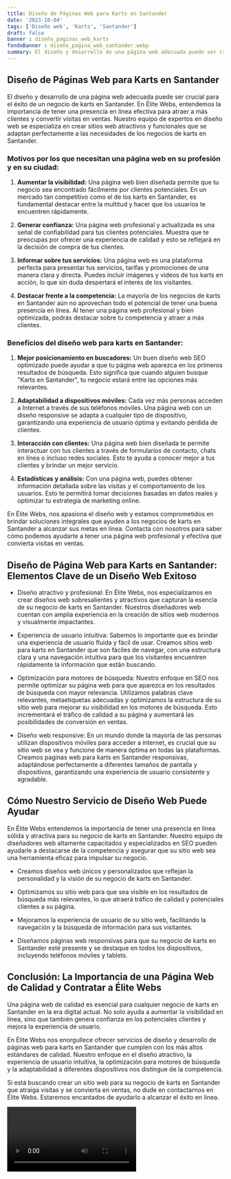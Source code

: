 ```yaml
---
title: Diseño de Páginas Web para Karts en Santander
date: '2023-10-04'
tags: ['Diseño web', 'Karts', 'Santander']
draft: false
banner : diseño_paginas_web_karts
fondoBanner : diseño_pagina_web_santander.webp
summary: El diseño y desarrollo de una página web adecuada puede ser crucial para el éxito de un negocio de karts en Santander. En Élite Webs, entendemos la importancia de tener una presencia en línea efectiva para atraer a más clientes y convertir visitas en ventas. Nuestro equipo de expertos en diseño web se especializa en crear sitios web atractivos y funcionales que se adaptan perfectamente a las necesidades de los negocios de karts en Santander.
---
```


## Diseño de Páginas Web para Karts en Santander

El diseño y desarrollo de una página web adecuada puede ser crucial para el éxito de un negocio de karts en Santander. En Élite Webs, entendemos la importancia de tener una presencia en línea efectiva para atraer a más clientes y convertir visitas en ventas. Nuestro equipo de expertos en diseño web se especializa en crear sitios web atractivos y funcionales que se adaptan perfectamente a las necesidades de los negocios de karts en Santander.

### Motivos por los que necesitan una página web en su profesión y en su ciudad:

1. **Aumentar la visibilidad:** Una página web bien diseñada permite que tu negocio sea encontrado fácilmente por clientes potenciales. En un mercado tan competitivo como el de los karts en Santander, es fundamental destacar entre la multitud y hacer que los usuarios te encuentren rápidamente.

2. **Generar confianza:** Una página web profesional y actualizada es una señal de confiabilidad para tus clientes potenciales. Muestra que te preocupas por ofrecer una experiencia de calidad y esto se reflejará en la decisión de compra de tus clientes.

3. **Informar sobre tus servicios:** Una página web es una plataforma perfecta para presentar tus servicios, tarifas y promociones de una manera clara y directa. Puedes incluir imágenes y videos de tus karts en acción, lo que sin duda despertará el interés de los visitantes.

4. **Destacar frente a la competencia:** La mayoría de los negocios de karts en Santander aún no aprovechan todo el potencial de tener una buena presencia en línea. Al tener una página web profesional y bien optimizada, podrás destacar sobre tu competencia y atraer a más clientes.

### Beneficios del diseño web para karts en Santander:

1. **Mejor posicionamiento en buscadores:** Un buen diseño web SEO optimizado puede ayudar a que tu página web aparezca en los primeros resultados de búsqueda. Esto significa que cuando alguien busque "Karts en Santander", tu negocio estará entre las opciones más relevantes.

2. **Adaptabilidad a dispositivos móviles:** Cada vez más personas acceden a Internet a través de sus teléfonos móviles. Una página web con un diseño responsive se adapta a cualquier tipo de dispositivo, garantizando una experiencia de usuario óptima y evitando pérdida de clientes.

3. **Interacción con clientes:** Una página web bien diseñada te permite interactuar con tus clientes a través de formularios de contacto, chats en línea o incluso redes sociales. Esto te ayuda a conocer mejor a tus clientes y brindar un mejor servicio.

4. **Estadísticas y análisis:** Con una página web, puedes obtener información detallada sobre las visitas y el comportamiento de los usuarios. Esto te permitirá tomar decisiones basadas en datos reales y optimizar tu estrategia de marketing online.

En Élite Webs, nos apasiona el diseño web y estamos comprometidos en brindar soluciones integrales que ayuden a los negocios de karts en Santander a alcanzar sus metas en línea. Contacta con nosotros para saber cómo podemos ayudarte a tener una página web profesional y efectiva que convierta visitas en ventas.

<GifSeo />

<Cta />

## Diseño de Página Web para Karts en Santander: Elementos Clave de un Diseño Web Exitoso

- Diseño atractivo y profesional: En Élite Webs, nos especializamos en crear diseños web sobresalientes y atractivos que capturan la esencia de su negocio de karts en Santander. Nuestros diseñadores web cuentan con amplia experiencia en la creación de sitios web modernos y visualmente impactantes.

- Experiencia de usuario intuitiva: Sabemos lo importante que es brindar una experiencia de usuario fluida y fácil de usar. Creamos sitios web para karts en Santander que son fáciles de navegar, con una estructura clara y una navegación intuitiva para que los visitantes encuentren rápidamente la información que están buscando.

- Optimización para motores de búsqueda: Nuestro enfoque en SEO nos permite optimizar su página web para que aparezca en los resultados de búsqueda con mayor relevancia. Utilizamos palabras clave relevantes, metaetiquetas adecuadas y optimizamos la estructura de su sitio web para mejorar su visibilidad en los motores de búsqueda. Esto incrementará el tráfico de calidad a su página y aumentará las posibilidades de conversión en ventas.

- Diseño web responsive: En un mundo donde la mayoría de las personas utilizan dispositivos móviles para acceder a internet, es crucial que su sitio web se vea y funcione de manera óptima en todas las plataformas. Creamos paginas web para karts en Santander responsivas, adaptándose perfectamente a diferentes tamaños de pantalla y dispositivos, garantizando una experiencia de usuario consistente y agradable.

## Cómo Nuestro Servicio de Diseño Web Puede Ayudar

En Élite Webs entendemos la importancia de tener una presencia en línea sólida y atractiva para su negocio de karts en Santander. Nuestro equipo de diseñadores web altamente capacitados y especializados en SEO pueden ayudarle a destacarse de la competencia y asegurar que su sitio web sea una herramienta eficaz para impulsar su negocio.

- Creamos diseños web únicos y personalizados que reflejan la personalidad y la visión de su negocio de karts en Santander.

- Optimizamos su sitio web para que sea visible en los resultados de búsqueda más relevantes, lo que atraerá tráfico de calidad y potenciales clientes a su página.

- Mejoramos la experiencia de usuario de su sitio web, facilitando la navegación y la búsqueda de información para sus visitantes.

- Diseñamos páginas web responsivas para que su negocio de karts en Santander esté presente y se destaque en todos los dispositivos, incluyendo teléfonos móviles y tablets.

## Conclusión: La Importancia de una Página Web de Calidad y Contratar a Élite Webs

Una página web de calidad es esencial para cualquier negocio de karts en Santander en la era digital actual. No solo ayuda a aumentar la visibilidad en línea, sino que también genera confianza en los potenciales clientes y mejora la experiencia de usuario.

En Élite Webs nos enorgullece ofrecer servicios de diseño y desarrollo de páginas web para karts en Santander que cumplen con los más altos estándares de calidad. Nuestro enfoque en el diseño atractivo, la experiencia de usuario intuitiva, la optimización para motores de búsqueda y la adaptabilidad a diferentes dispositivos nos distingue de la competencia.

Si está buscando crear un sitio web para su negocio de karts en Santander que atraiga visitas y se convierta en ventas, no dude en contactarnos en Élite Webs. Estaremos encantados de ayudarlo a alcanzar el éxito en línea.

<Video />

<CtaBot job='Karts' city='Santander'/>

<Gmaps query='Santander+españa+maps' />